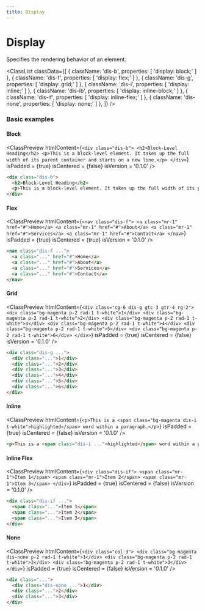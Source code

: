 ```yaml
---
title: Display
---
```



# Display

Specifies the rendering behavior of an element.

<ClassList
  classData={[
    {
      className: 'dis-b',
      properties: [
        'display: block;'
      ]
    },
    {
      className: 'dis-f',
      properties: [
        'display: flex;'
      ]
    },
    {
      className: 'dis-g',
      properties: [
        'display: grid;'
      ]
    },
    {
      className: 'dis-i',
      properties: [
        'display: inline;'
      ]
    },
    {
      className: 'dis-ib',
      properties: [
        'display: inline-block;'
      ]
    },
    {
      className: 'dis-if',
      properties: [
        'display: inline-flex;'
      ]
    },
    {
      className: 'dis-none',
      properties: [
        'display: none;'
      ]
    },
  ]}
/>

### Basic examples

#### Block

<ClassPreview
  htmlContent={`
    <div class="dis-b">
      <h2>Block-Level Heading</h2>
      <p>This is a block-level element. It takes up the full width of its parent container and starts on a new line.</p>
    </div>
  `}
  isPadded = {true}
  isCentered = {false}
  isVersion = '0.1.0'
/>

```html
<div class="dis-b">
  <h2>Block-Level Heading</h2>
  <p>This is a block-level element. It takes up the full width of its parent container and starts on a new line.</p>
</div>
```

#### Flex

<ClassPreview
  htmlContent={`
    <nav class="dis-f">
      <a class="mr-1" href="#">Home</a>
      <a class="mr-1" href="#">About</a>
      <a class="mr-1" href="#">Services</a>
      <a class="mr-1" href="#">Contact</a>
    </nav>
  `}
  isPadded = {true}
  isCentered = {true}
  isVersion = '0.1.0'
/>

```html
<nav class="dis-f ...">
  <a class="..." href="#">Home</a>
  <a class="..." href="#">About</a>
  <a class="..." href="#">Services</a>
  <a class="..." href="#">Contact</a>
</nav>
```

#### Grid

<ClassPreview
  htmlContent={`
    <div class="cg-6 dis-g gtc-3 gtr-4 rg-2">
      <div class="bg-magenta p-2 rad-1 t-white">1</div>
      <div class="bg-magenta p-2 rad-1 t-white">2</div>
      <div class="bg-magenta p-2 rad-1 t-white">3</div>
      <div class="bg-magenta p-2 rad-1 t-white">4</div>
      <div class="bg-magenta p-2 rad-1 t-white">5</div>
      <div class="bg-magenta p-2 rad-1 t-white">6</div>
    </div>
  `}
  isPadded = {true}
  isCentered = {false}
  isVersion = '0.1.0'
/>

```html
<div class="dis-g ...">
  <div class="...">1</div>
  <div class="...">2</div>
  <div class="...">3</div>
  <div class="...">4</div>
  <div class="...">5</div>
  <div class="...">6</div>
</div>
```

#### Inline

<ClassPreview
  htmlContent={`
    <p>This is a <span class="bg-magenta dis-i t-white">highlighted</span> word within a paragraph.</p>
  `}
  isPadded = {true}
  isCentered = {false}
  isVersion = '0.1.0'
/>

```html
<p>This is a <span class="dis-i ...">highlighted</span> word within a paragraph.</p>
```

#### Inline Flex

<ClassPreview
  htmlContent={`
    <div class="dis-if">
      <span class="mr-1">Item 1</span>
      <span class="mr-1">Item 2</span>
      <span class="mr-1">Item 3</span>
    </div>
  `}
  isPadded = {true}
  isCentered = {false}
  isVersion = '0.1.0'
/>

```html
<div class="dis-if ...">
  <span class="...">Item 1</span>
  <span class="...">Item 2</span>
  <span class="...">Item 3</span>
</div>
```

#### None

<ClassPreview
  htmlContent={`
    <div class="col-3">
      <div class="bg-magenta dis-none p-2 rad-1 t-white">1</div>
      <div class="bg-magenta p-2 rad-1 t-white">2</div>
      <div class="bg-magenta p-2 rad-1 t-white">3</div>
    </div>
  `}
  isPadded = {true}
  isCentered = {false}
  isVersion = '0.1.0'
/>

```html
<div class="...">
  <div class="dis-none ...">1</div>
  <div class="...">2</div>
  <div class="...">3</div>
</div>
```
